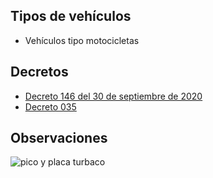 ## Tipos de vehículos

- Vehículos tipo motocicletas

## Decretos

- [Decreto 146 del 30 de septiembre de 2020](https://transitoturbaco.gov.co/uploads/3/2019-05/DECRETO%20146%2030-9-2020.pdf)
- [Decreto 035]()

## Observaciones

<Image
  alt="pico y placa turbaco"
  src="/turbaco/pico-y-placa-turbaco.jpg"
  width={600}
  height={600}
/>

